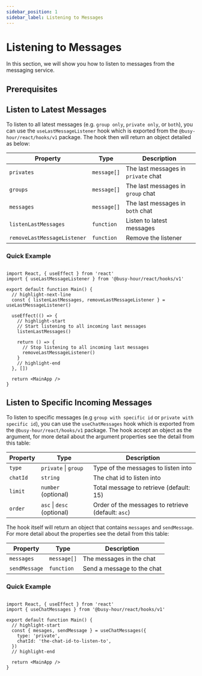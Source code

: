 ```yaml
---
sidebar_position: 1
sidebar_label: Listening to Messages
---
```



# Listening to Messages

In this section, we will show you how to listen to messages from the messaging service.

## Prerequisites

<MessagingPrerequisites />

## Listen to Latest Messages

To listen to all latest messages (e.g. `group only`, `private only`, or `both`), you can use the `useLastMessageListener` hook which is exported from the `@busy-hour/react/hooks/v1` package. The hook then will return an object detailed as below:

| Property                    | Type        | Description                         |
| --------------------------- | ----------- | ----------------------------------- |
| `privates`                  | `message[]` | The last messages in `private` chat |
| `groups`                    | `message[]` | The last messages in `group` chat   |
| `messages`                  | `message[]` | The last messages in `both` chat    |
| `listenLastMessages`        | `function`  | Listen to latest messages           |
| `removeLastMessageListener` | `function`  | Remove the listener                 |

### Quick Example

```tsx title="src/main.tsx"

import React, { useEffect } from 'react'
import { useLastMessageListener } from '@busy-hour/react/hooks/v1'

export default function Main() {
  // highlight-next-line
  const { listenLastMessages, removeLastMessageListener } = useLastMessageListener()

  useEffect(() => {
    // highlight-start
    // Start listening to all incoming last messages
    listenLastMessages()

    return () => {
      // Stop listening to all incoming last messages
      removeLastMessageListener()
    }
    // highlight-end
  }, [])

  return <MainApp />
}

```

## Listen to Specific Incoming Messages

To listen to specific messages (e.g `group with specific id` or `private with specific id`), you can use the `useChatMessages` hook which is exported from the `@busy-hour/react/hooks/v1` package. The hook accept an object as the argument, for more detail about the argument properties see the detail from this table:

| Property | Type                       | Description                                        |
| -------- | -------------------------- | -------------------------------------------------- |
| `type`   | `private` \| `group`       | Type of the messages to listen into                |
| `chatId` | `string`                   | The chat id to listen into                         |
| `limit`  | `number` (optional)        | Total message to retrieve (default: 15)            |
| `order`  | `asc` \| `desc` (optional) | Order of the messages to retrieve (default: `asc`) |

The hook itself will return an object that contains `messages` and `sendMessage`. For more detail about the properties see the detail from this table:

| Property      | Type        | Description                |
| ------------- | ----------- | -------------------------- |
| `messages`    | `message[]` | The messages in the chat   |
| `sendMessage` | `function`  | Send a message to the chat |

### Quick Example

```tsx title="src/main.tsx"

import React, { useEffect } from 'react'
import { useChatMessages } from '@busy-hour/react/hooks/v1'

export default function Main() {
  // highlight-start
  const { mesages, sendMessage } = useChatMessages({
    type: 'private',
    chatId: 'the-chat-id-to-listen-to',
  })
  // highlight-end

  return <MainApp />
}

```
